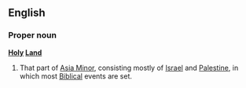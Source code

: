 ==English==
===Proper noun===
{{wikipedia}}
'''[[Holy]] [[Land]]'''
#That part of [[Asia Minor]], consisting mostly of [[Israel]] and [[Palestine]], in which most [[Biblical]] events are set.